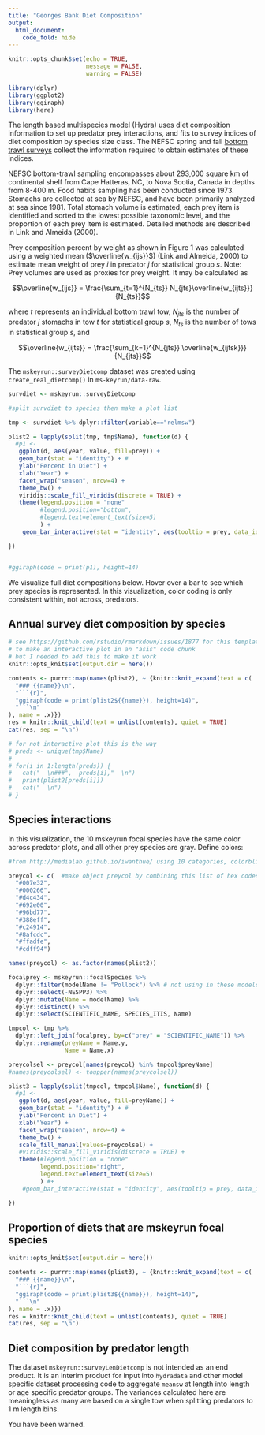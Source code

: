 ```yaml
---
title: "Georges Bank Diet Composition"
output:
  html_document:
    code_fold: hide
---
```


```r
knitr::opts_chunk$set(echo = TRUE,
                      message = FALSE,
                      warning = FALSE)

library(dplyr)
library(ggplot2)
library(ggiraph)
library(here)
```


The length based multispecies model (Hydra) uses diet composition information to set up predator prey interactions, and fits to survey indices of diet composition by species size class. The NEFSC spring and fall [bottom trawl surveys](https://noaa-edab.github.io/tech-doc/) collect the information required to obtain estimates of these indices.

NEFSC bottom-trawl sampling encompasses about 293,000 square km of continental shelf from Cape Hatteras, NC, to Nova Scotia, Canada in depths from 8-400 m. Food habits sampling has been conducted since 1973. Stomachs are collected at sea by NEFSC, and have been primarily analyzed at sea since 1981. Total stomach volume is estimated, each prey item is identified and sorted to the lowest possible taxonomic level, and the proportion of each prey item is estimated. Detailed methods are described in Link and Almeida (2000).  

Prey composition percent by weight as shown in Figure 1 \ref{fig:NEFSCdecade} was calculated using a weighted mean ($\overline{w_{ijs}}$) (Link and Almeida, 2000) to estimate mean weight of prey $i$ in predator $j$ for statistical group $s$. Note: Prey volumes are used as proxies for prey weight. It may be calculated as


$$\overline{w_{ijs}} = \frac{\sum_{t=1}^{N_{ts}} N_{jts}\overline{w_{ijts}}}{N_{ts}}$$


where $t$ represents an individual bottom trawl tow, $N_{jts}$ is the number of predator $j$ stomachs in tow $t$ for statistical group $s$, $N_{ts}$ is the number of tows in statistical group $s$, and 

$$\overline{w_{ijts}} = \frac{\sum_{k=1}^{N_{jts}} \overline{w_{ijtsk}}}{N_{jts}}$$ 

The `mskeyrun::surveyDietcomp` dataset was created using `create_real_dietcomp()` in `ms-keyrun/data-raw`. 

```r

survdiet <- mskeyrun::surveyDietcomp

#split survdiet to species then make a plot list

tmp <- survdiet %>% dplyr::filter(variable=="relmsw")

plist2 = lapply(split(tmp, tmp$Name), function(d) {
  #p1 <- 
   ggplot(d, aes(year, value, fill=prey)) +
   geom_bar(stat = "identity") + #
   ylab("Percent in Diet") +
   xlab("Year") +
   facet_wrap("season", nrow=4) +
   theme_bw() +
   viridis::scale_fill_viridis(discrete = TRUE) +
   theme(legend.position = "none"
         #legend.position="bottom",
         #legend.text=element_text(size=5)
         ) +
    geom_bar_interactive(stat = "identity", aes(tooltip = prey, data_id = prey))

})


#ggiraph(code = print(p1), height=14)  

```

We visualize full diet compositions below. Hover over a bar to see which prey species is represented. In this visualization, color coding is only consistent within, not across, predators.

## Annual survey diet composition by species {.tabset}

```r

# see https://github.com/rstudio/rmarkdown/issues/1877 for this template
# to make an interactive plot in an "asis" code chunk
# but I needed to add this to make it work
knitr::opts_knit$set(output.dir = here())

contents <- purrr::map(names(plist2), ~ {knitr::knit_expand(text = c(
  "### {{name}}\n",
  "```{r}",
  "ggiraph(code = print(plist2${{name}}), height=14)",
  "```\n"
), name = .x)})
res = knitr::knit_child(text = unlist(contents), quiet = TRUE)
cat(res, sep = "\n")

# for not interactive plot this is the way
# preds <- unique(tmp$Name)
# 
# for(i in 1:length(preds)) {
#   cat("  \n###",  preds[i],"  \n")
#   print(plist2[preds[i]]) 
#   cat("  \n")
# }

```

## {-}

## Species interactions

In this visualization, the 10 mskeyrun focal species have the same color across predator plots, and all other prey species are gray. Define colors:

```r
#from http://medialab.github.io/iwanthue/ using 10 categories, colorblind friendly

preycol <- c(  #make object preycol by combining this list of hex codes
  "#007e32",
  "#000266",
  "#d4c434",
  "#692e00",
  "#96bd77",
  "#388eff",
  "#c24914",
  "#8afcdc",
  "#ffadfe",
  "#cdff94")

names(preycol) <- as.factor(names(plist2))

```


```r

focalprey <- mskeyrun::focalSpecies %>%
  dplyr::filter(modelName != "Pollock") %>% # not using in these models
  dplyr::select(-NESPP3) %>%
  dplyr::mutate(Name = modelName) %>%
  dplyr::distinct() %>%
  dplyr::select(SCIENTIFIC_NAME, SPECIES_ITIS, Name)

tmpcol <- tmp %>%
  dplyr::left_join(focalprey, by=c("prey" = "SCIENTIFIC_NAME")) %>%
  dplyr::rename(preyName = Name.y,
                Name = Name.x) 

preycolsel <- preycol[names(preycol) %in% tmpcol$preyName] 
#names(preycolsel) <- toupper(names(preycolsel))

plist3 = lapply(split(tmpcol, tmpcol$Name), function(d) {
  #p1 <- 
   ggplot(d, aes(year, value, fill=preyName)) +
   geom_bar(stat = "identity") + #
   ylab("Percent in Diet") +
   xlab("Year") +
   facet_wrap("season", nrow=4) +
   theme_bw() +
   scale_fill_manual(values=preycolsel) +
   #viridis::scale_fill_viridis(discrete = TRUE) +
   theme(#legend.position = "none"
         legend.position="right",
         legend.text=element_text(size=5)
         ) #+
    #geom_bar_interactive(stat = "identity", aes(tooltip = prey, data_id = prey))

})
```

## Proportion of diets that are mskeyrun focal species {.tabset}

```r

knitr::opts_knit$set(output.dir = here())

contents <- purrr::map(names(plist3), ~ {knitr::knit_expand(text = c(
  "### {{name}}\n",
  "```{r}",
  "ggiraph(code = print(plist3${{name}}), height=14)",
  "```\n"
), name = .x)})
res = knitr::knit_child(text = unlist(contents), quiet = TRUE)
cat(res, sep = "\n")

```


## {-}

## Diet composition by predator length

The dataset `mskeyrun::surveyLenDietcomp` is not intended as an end product. It is an interim product for input into `hydradata` and other model specific dataset processing code to aggregate `meansw` at length into length or age specific predator groups. The variances calculated here are meaningless as many are based on a single tow when splitting predators to 1 m length bins. 

You have been warned. 

